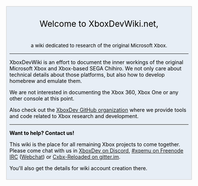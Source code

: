 <div style="background-color:#e7eef6; border: 1px solid #ccc; color:#000; margin-top: 15px; margin-bottom: 10px; padding: 8px; text-align:center;">
<div style="font-size: 162%; border: none; margin: 0; padding:.1em;">Welcome to XboxDevWiki.net,</div>
<div style="font-size: 95%">a wiki dedicated to research of the original Microsoft Xbox.</div>
<div style="text-align:left;">

<hr>

XboxDevWiki is an effort to document the inner workings of the original Microsoft Xbox and Xbox-based SEGA Chihiro.
We not only care about technical details about those platforms, but also how to develop homebrew and emulate them.

We are not interested in documenting the Xbox 360, Xbox One or any other console at this point.

Also check out the [https://github.com/xboxdev XboxDev GitHub organization] where we provide tools and code related to Xbox research and development.

<hr>

'''Want to help? Contact us!'''

This wiki is the place for all remaining Xbox projects to come together.
Please come chat with us in [https://discord.gg/WxJPPyz XboxDev on Discord], [irc://chat.freenode.net/xqemu #xqemu on Freenode IRC] ([http://webchat.freenode.net?channels=%23xqemu Webchat]) or [https://gitter.im/Cxbx-Reloaded/Lobby Cxbx-Reloaded on gitter.im].

You'll also get the details for wiki account creation there.
</div>
</div>